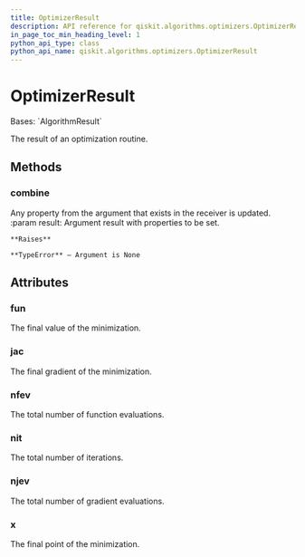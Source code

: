```yaml
---
title: OptimizerResult
description: API reference for qiskit.algorithms.optimizers.OptimizerResult
in_page_toc_min_heading_level: 1
python_api_type: class
python_api_name: qiskit.algorithms.optimizers.OptimizerResult
---
```


# OptimizerResult

<Class id="qiskit.algorithms.optimizers.OptimizerResult" isDedicatedPage={true} github="https://github.com/qiskit/qiskit/tree/stable/0.24/qiskit/algorithms/optimizers/optimizer.py" signature="OptimizerResult">
  Bases: `AlgorithmResult`

  The result of an optimization routine.

  ## Methods

  <span id="qiskit-algorithms-optimizers-optimizerresult-combine" />

  ### combine

  <Function id="qiskit.algorithms.optimizers.OptimizerResult.combine" signature="OptimizerResult.combine(result)">
    Any property from the argument that exists in the receiver is updated. :param result: Argument result with properties to be set.

    **Raises**

    **TypeError** – Argument is None
  </Function>

  ## Attributes

  ### fun

  <Attribute id="qiskit.algorithms.optimizers.OptimizerResult.fun">
    The final value of the minimization.
  </Attribute>

  ### jac

  <Attribute id="qiskit.algorithms.optimizers.OptimizerResult.jac">
    The final gradient of the minimization.
  </Attribute>

  ### nfev

  <Attribute id="qiskit.algorithms.optimizers.OptimizerResult.nfev">
    The total number of function evaluations.
  </Attribute>

  ### nit

  <Attribute id="qiskit.algorithms.optimizers.OptimizerResult.nit">
    The total number of iterations.
  </Attribute>

  ### njev

  <Attribute id="qiskit.algorithms.optimizers.OptimizerResult.njev">
    The total number of gradient evaluations.
  </Attribute>

  ### x

  <Attribute id="qiskit.algorithms.optimizers.OptimizerResult.x">
    The final point of the minimization.
  </Attribute>
</Class>

